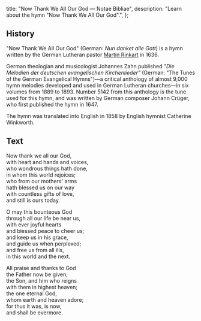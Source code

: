   title: "Now Thank We All Our God — Notae Bibliae",
  description: "Learn about the hymn \"Now Thank We All Our God\".",
};

<Initial text="Now Thank We All Our God" />

## History

"Now Thank We All Our God" (German: *Nun danket alle Gott*) is a hymn written by the German Lutheran pastor [Martin Rinkart](/liturgy/music/composers/martin-rinkart) in 1636.

German theologian and musicologist Johannes Zahn published *"Die Melodien der deutschen evangelischen Kirchenlieder"* (German: "The Tunes of the German Evangelical Hymns")—a critical anthology of almost 9,000 hymn melodies developed and used in German Lutheran churches—in six volumes from 1889 to 1893. Number 5142 from this anthology is the tune used for this hymn, and was written by German composer Johann Crüger, who first published the hymn in 1647.

The hymn was translated into English in 1858 by English hymnist Catherine Winkworth.

## Text

Now thank we all our God,<br/>
with heart and hands and voices,<br/>
who wondrous things hath done,<br/>
in whom this world rejoices;<br/>
who from our mothers' arms<br/>
hath blessed us on our way<br/>
with countless gifts of love,<br/>
and still is ours today.

O may this bounteous God<br/>
through all our life be near us,<br/>
with ever joyful hearts<br/>
and blessed peace to cheer us;<br/>
and keep us in his grace,<br/>
and guide us when perplexed;<br/>
and free us from all ills,<br/>
in this world and the next.

All praise and thanks to God<br/>
the Father now be given;<br/>
the Son, and him who reigns<br/>
with them in highest heaven;<br/>
the one eternal God,<br/>
whom earth and heaven adore;<br/>
for thus it was, is now,<br/>
and shall be evermore.
